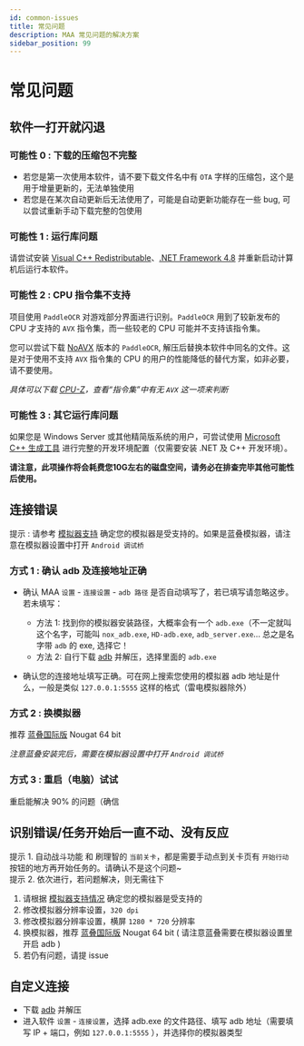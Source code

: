 ```yaml
---
id: common-issues
title: 常见问题
description: MAA 常见问题的解决方案
sidebar_position: 99
---
```


# 常见问题

## 软件一打开就闪退

### 可能性 0 : 下载的压缩包不完整

- 若您是第一次使用本软件，请不要下载文件名中有 `OTA` 字样的压缩包，这个是用于增量更新的，无法单独使用
- 若您是在某次自动更新后无法使用了，可能是自动更新功能存在一些 bug, 可以尝试重新手动下载完整的包使用

### 可能性 1 : 运行库问题

请尝试安装 [Visual C++ Redistributable](https://docs.microsoft.com/zh-CN/cpp/windows/latest-supported-vc-redist?view=msvc-160#visual-studio-2015-2017-2019-and-2022)、[.NET Framework 4.8](https://dotnet.microsoft.com/download/dotnet-framework/net48) 并重新启动计算机后运行本软件。

### 可能性 2 : CPU 指令集不支持

项目使用 `PaddleOCR` 对游戏部分界面进行识别。`PaddleOCR` 用到了较新发布的 CPU 才支持的 `AVX` 指令集，而一些较老的 CPU 可能并不支持该指令集。  

您可以尝试下载 [NoAVX](https://github.com/MaaAssistantArknights/MaaAssistantArknights/blob/master/3rdparty/ppocr_noavx.zip) 版本的 `PaddleOCR`, 解压后替换本软件中同名的文件。这是对于使用不支持 `AVX` 指令集的 CPU 的用户的性能降低的替代方案，如非必要，请不要使用。  

_具体可以下载 [CPU-Z](https://www.cpuid.com/softwares/cpu-z.html)，查看“指令集”中有无 `AVX` 这一项来判断_

### 可能性 3 : 其它运行库问题

如果您是 Windows Server 或其他精简版系统的用户，可尝试使用 [Microsoft C++ 生成工具](https://visualstudio.microsoft.com/zh-hans/visual-cpp-build-tools/) 进行完整的开发环境配置（仅需要安装 .NET 及 C++ 开发环境）。  

**请注意，此项操作将会耗费您10G左右的磁盘空间，请务必在排查完毕其他可能性后使用。**

## 连接错误

提示 : 请参考 [模拟器支持](模拟器支持.md) 确定您的模拟器是受支持的。如果是蓝叠模拟器，请注意在模拟器设置中打开 `Android 调试桥`

### 方式 1 : 确认 adb 及连接地址正确

- 确认 MAA `设置` - `连接设置` - `adb 路径` 是否自动填写了，若已填写请忽略这步。若未填写：
    * 方法 1: 找到你的模拟器安装路径，大概率会有一个 `adb.exe`（不一定就叫这个名字，可能叫 `nox_adb.exe`, `HD-adb.exe`, `adb_server.exe`... 总之是名字带 `adb` 的 exe, 选择它！
    * 方法 2: 自行下载 [adb](https://dl.google.com/android/repository/platform-tools-latest-windows.zip) 并解压，选择里面的 `adb.exe`

- 确认您的连接地址填写正确。可在网上搜索您使用的模拟器 adb 地址是什么，一般是类似 `127.0.0.1:5555` 这样的格式（雷电模拟器除外）

### 方式 2 : 换模拟器

推荐 [蓝叠国际版](https://www.bluestacks.com/download.html) Nougat 64 bit  

_注意蓝叠安装完后，需要在模拟器设置中打开 `Android 调试桥`_

### 方式 3 : 重启（电脑）试试

重启能解决 90% 的问题（确信

## 识别错误/任务开始后一直不动、没有反应

提示 1. 自动战斗功能 和 刷理智的 `当前关卡`，都是需要手动点到关卡页有 `开始行动` 按钮的地方再开始任务的。请确认不是这个问题~  
提示 2. 依次进行，若问题解决，则无需往下

1. 请根据 [模拟器支持情况](模拟器支持.md) 确定您的模拟器是受支持的
2. 修改模拟器分辨率设置，`320 dpi`
3. 修改模拟器分辨率设置，横屏 `1280 * 720` 分辨率
4. 换模拟器，推荐 [蓝叠国际版](https://www.bluestacks.com/download.html) Nougat 64 bit ( 请注意蓝叠需要在模拟器设置里开启 adb )
5. 若仍有问题，请提 issue

## 自定义连接

- 下载 [adb](https://dl.google.com/android/repository/platform-tools-latest-windows.zip) 并解压
- 进入软件 `设置` - `连接设置`，选择 adb.exe 的文件路径、填写 adb 地址（需要填写 IP + 端口，例如 `127.0.0.1:5555` ），并选择你的模拟器类型
